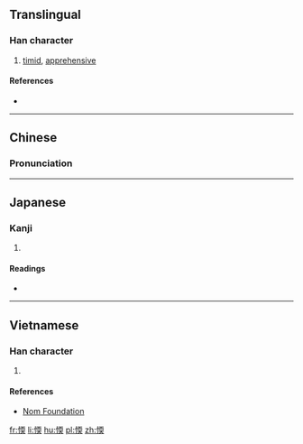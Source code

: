 ==Translingual==

===Han character===
{{Han char|rn=61|rad=心|as=09|sn=12|four=|canj=心一月大 (PMBK)}|ids=⿰[[忄]][[耎]]}}

# [[timid]], [[apprehensive]]

====References====
* {{Han ref|kx=0395.200|dkj=10951|dj=0733.040|hdz=42327.040|uh=611E|ud=24862}}

----

==Chinese==
{{zh-forms}}

===Pronunciation===
{{zh-pron
|m=nuò
|c=no6
|mc=y
|oc=y
|ma=
|cat=a
}}

----

==Japanese==

===Kanji===
{{ja-kanji|grade=|rs=心09}}

# {{defn|lang=ja|sort=心09}}

====Readings====
* {{ja-readings|on=[[ぜん]] (zen), [[ねん]] (nen), [[た]] (ta), [[な]] (na)|kun=[[よわい]] (yowai), [[おそれる]] (osoreru)}}

----

==Vietnamese==

===Han character===
{{vi-readings|rs=心09| hanviet = nhoài}}

# {{defn|lang=vi|sort=心09}}

====References====
*[http://nomfoundation.org/common/nom_details.php?codepoint=611e Nom Foundation]

[[fr:愞]]
[[li:愞]]
[[hu:愞]]
[[pl:愞]]
[[zh:愞]]